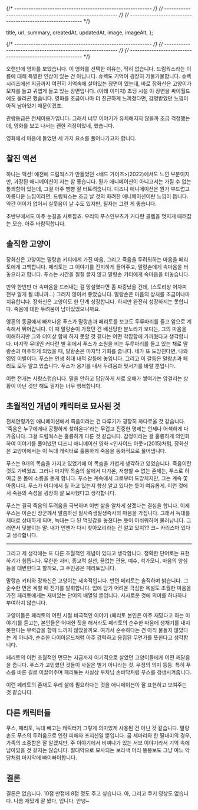 



{/* ---------------------------------------------------------- */}
{/* ---------------------------------------------------------- */}
{/* ---------------------------------------------------------- */}

  title,
  url,
  summary,
  createdAt,
  updatedAt,
  image,
  imageAlt,
};


<ArticleJsonLd
  useAppDir
  url={url}
  title={title}
  images={[image.src]}
  authorName={authorList}
  datePublished={createdAt}
  dateModified={updatedAt}
  publisherName={authorName}
  description={summary}
  isAccessibleForFree
/>

<ArticleHeader title={title} updatedAt={updatedAt} />

{/* ---------------------------------------------------------- */}
{/* ---------------------------------------------------------- */}
{/* ---------------------------------------------------------- */}

<ArticleImage
  img={puss0}
  alt="장화신은 고양이: 끝내주는 모험 포스터"
  caption="장화신은 고양이: 끝내주는 모험 포스터"
/>

오랜만에 영화를 보았습니다. 이 영화를 선택한 이유는, 딱히 없습니다. 드림웍스라는 이름에 대해 특별한 인상이 있는 건 아닙니다. 슈렉도 기억이 굉장히 가물가물합니다. 슈렉 시리즈에선 지금까지 여전히 기억속에 살아있는 장면이 있는데, 바로 장화신은 고양이가 모자를 들고 귀엽게 들고 있는 장면입니다. (아래 이미지) 초딩 시절 이 장면을 싸이월드에도 올리곤 했습니다. 영화를 조금이나마 더 친근하게 느껴졌다면, 감명받았던 느낌이 아직 남아있기 때문이겠죠.

<ArticleImage
  img={puss1}
  alt="슈렉 시리즈에서 고양이가 보여줬던 명장면"
  caption="슈렉 시리즈에서 고양이가 보여줬던 명장면"
/>

관람등급은 전체이용가입니다. 그래서 너무 이야기가 유치해지지 않을까 조금 걱정했는데, 영화를 보고 나서는 괜한 걱정이었네, 했습니다.

영화에서 마음에 들었던 세 가지 요소를 풀어나가고자 합니다.

## 찰진 액션

하나는 액션! 예전에 드림웍스가 만들었던 \<배드 가이즈>(2022)에서도 느낀 부분이지만, 과장된 애니메이션이 저는 참 좋습니다. 뭔가 애니메이션이 아니고서는 가질 수 없는 통쾌함이 있는데, 그걸 아주 빵빵 잘 터트려줍니다. 디즈니 애니메이션은 뭔가 부드럽고 아름다운 느낌이라면, 드림웍스는 조금 날 것의 화려한 애니메이션이란 느낌이 듭니다. 약간 어이가 없어서 실웃음이 날 수도 있지만, 필자는 그런 게 좋습니다.

<ArticleImage
  img={puss2}
  alt="엄지 손톱 밑에 끼워넣는 잔인함..."
  caption="엄지 손톱 밑에 끼워넣는 잔인함..."
/>

초반부에서도 아주 눈길을 사로잡죠. 우리의 푸스인부츠가 커다란 골렘을 멋지게 때려잡는 모습. 아주 바람직합니다.

## 솔직한 고양이

장화신은 고양이는 말랑손 키티에게 가진 마음, 그리고 죽음을 두려워하는 마음을 페리토에게 고백합니다. 페리토는 그 이야기를 진지하게 들어주고, 말랑손에게 속마음을 터놓으라고 합니다. 푸스는 시간을 질질 끌지 않고 말랑손 키티에게 속마음을 터놓습니다.

만약 한번만 더 속마음을 드러내는 걸 망설였다면 좀 짜증났을 건데, (스토리상 어차피 전부 알게 될 테니까...) 그러지 않아서 좋았습니다. 말랑손은 마음의 상처를 조금이나마 치유합니다. 장화신은 고양이도 한 단계 성장합니다. 하지만 완전히 성장하지는 못합니다. 죽음에 대한 두려움이 남아있었으니까요.

<ArticleImage
  img={puss3}
  alt="속마음을 터놓는 장화신은 고양이"
  caption="속마음을 터놓는 장화신은 고양이"
/>

영혼의 동굴에서 빠져나온 푸스가 말랑손과 페리토를 보고도 두루마리를 들고 앞으로 계속해서 뛰어갑니다. 이 때 말랑손이 가졌던 건 배신당한 분노라기 보다는, 그의 마음을 이해하지만 그와 더이상 함께 하지 못할 것 같다는 어떤 착잡함에 가까웠다고 생각합니다. 마지막 무대인 커다란 별 위에서 푸스가 소원을 비는 두루마리를 들고 있는 채로 말랑손과 마주하게 되었을 때, 말랑손은 마지막 기회를 줍니다. 네가 또 도망친다면, 나와 영영 이별이다. 푸스는 인생 최대 내적 갈등에 놓입니다. 그리고 이 갈등은 말랑손과 페리토 모두 알고 있습니다. 푸스가 용기를 내서 두려움과 맞서기를 바랄 뿐입니다.

이런 전개는 사랑스럽습니다. 말을 안하고 답답하게 서로 오해가 쌓여가는 암걸리는 상황이 아닌 것만 해도 필자는 너무 행복합니다.

## 초월적인 개념이 캐릭터로 묘사된 것

전체연령가인 애니메이션에서 죽음이라는 건 다루기가 굉장히 까다로울 것 같습니다. '죽음은 누구에게나 공평하게 찾아온다'라는 무겁고 진중한 명제는 언제나 어색하게 다가옵니다. 그걸 드림웍스는 훌륭하게 다룬 것 같습니다. 감정이라는 걸 훌륭하게 의인화하여 이야기를 풀어냈던 디즈니 애니메이션 영화 \<인사이드 아웃>(2015)처럼, 장화신은 고양이에서는 이 늑대 캐릭터로 훌륭하게 죽음을 동화적으로 풀어냅니다.

<ArticleImage
  img={puss4}
  alt="죽음을 언제나 지켜봐왔다는 늑대"
  caption="죽음을 언제나 지켜봐왔다는 늑대"
/>

푸스는 9개의 목숨을 가지고 있었기에 이 목숨을 가볍게 생각하고 있었습니다. 죽음이란 것도 가벼웠죠. 그러나 마지막 목숨의 삶에서 다가온, 저항할 수 없는 존재는, 푸스로 하여금 온 몸에 소름을 돋게 합니다. 푸스는 계속에서 그로부터 도망치지만, 그는 계속 쫓아옵니다. 푸스가 어디에서 뭘 하고 있는지 항상 알고 있다는 듯이 여유롭게. 이런 것에서 죽음의 속성을 굉장히 잘 묘사했다고 생각합니다.

푸스는 결국 죽음의 두려움을 극복하며 이번 삶을 알차게 살겠다는 결심을 합니다. 이제 푸스는 이순신 장군께서 말씀하신 필사즉생필생즉사의 마음을 가집니다. 그래서 늑대를 제대로 상대하게 되며, 늑대는 다 된 먹잇감을 놓쳤다는 듯이 아쉬워하며 물러납니다. 그러면서 덧붙이는 말: 내가 언젠가 다시 찾아오리라는 건 알고 있지?? 크~ 카리스마 있다고 생각합니다.

---

그리고 제 생각에는 또 다른 초월적인 개념이 있다고 생각합니다. 정확한 단어로는 표현하기가 힘듭니다. 무한한 자비, 종교적 실천, 끝없는 관용, 예수, 석가모니, 마음의 양심 등을 대변한다고 할까요, 그 주인공은 페리토입니다.

<ArticleImage img={puss5} alt="밝은 페리토" caption="밝은 페리토" />

말랑손 키티와 장화신은 고양이는 세속적입니다. 반면 페리토는 솔직하며 밝습니다. 그 순수한 면은 욕할 때 진가를 발휘합니다. 입에 담기 어려운 극심한 욕설도 초월한 마음을 가진 페리토에게는 재미있는 단어의 배열일 뿐입니다. 사사로운 것에 의미를 하나하나 부여하지 않습니다.

고양이들은 페리토의 어린 시절 비극적인 이야기 (페리토 본인은 아주 재밌다고 하는 이야기)를 듣고는, 본인들은 어떠한 짓을 해서라도 페리토의 순수한 마음에 생채기를 내지 못한다는 무력감을 함께 느끼지 않았을까요. 여기서 순수하다는 건 아직 물들지 않았다는 게 아니라, 순수한 다이아몬드처럼 아주 강력하고 응집된 무언가를 뜻한다고 생각합니다.

페리토의 이런 초월적인 면모는 지금까지 이기적으로 살았던 고양이들에게 어떤 깨달음을 줍니다. 푸스가 고민했던 것들이 사실은 별거 아니라는 것. 우정의 의미 등등. 특히 푸스를 바른 길로 이끌어주며 페리토는 사실상 부처님 손바닥처럼 푸스를 갱생시켜줍니다.

이런 페리토의 존재도 우리 삶에 필요하다는 것을 애니메이션이 잘 표현하고 보여주는 것 같습니다.

## 다른 캐릭터들

푸스, 페리토, 늑대 빼고는 캐릭터가 그렇게 의미있게 사용된 건 아닌 것 같습니다. 말랑손도 푸스의 두려움으로 인한 피해자 포지션일 뿐입니다. 곰 세마리와 한 딸내미의 경우, 가족의 소중함은 잘 알겠지만, 주 이야기에서 비껴나가 있는 서브 이야기라서 기억 속에 남아있을 것 같지는 않습니다. 절대악으로 묘사되는 보라색 머리 뚱뚱보도 그냥 여느 악당처럼 마지막에 빠이빠이합니다.

## 결론

결론은 없습니다. 10점 만점에 8점 정도 주고 싶습니다. 아, 그리고 쿠키 영상도 없습니다. 나름 재밌게 잘 봤다, 입니다. 안녕~
